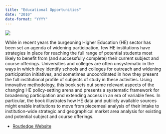 ```yaml
---
title: "Educational Opportunities"
date: "2010"
date-format: "YYYY"
---
```


::: column-margin
![](../../img/eo.jpg)
:::

While in recent years the burgeoning Higher Education (HE) sector has been set an agenda of widening participation, few HE institutions have strategies in place for reaching the full range of potential students most likely to benefit from (and successfully complete) their current subject and course offerings. Universities and colleges are often unsystematic in the ways in which they identify schools and colleges for outreach and widening participation initiatives, and sometimes uncoordinated in how they present the full institutional profile of subjects of study in these activities. Using innovative methodology, this book sets out some relevant aspects of the changing HE policy-setting arena and presents a systematic framework for broadening participation and extending access in an era of variable fees. In particular, the book illustrates how HE data and publicly available sources might enable institutions to move from piecemeal analysis of their intake to institution-wide strategic and geographical market area analysis for existing and potential subject and course offerings.

-   [Routledge Website](https://www.routledge.com/Educational-Opportunity-The-Geography-of-Access-to-Higher-Education/Singleton/p/book/9781138272392)
